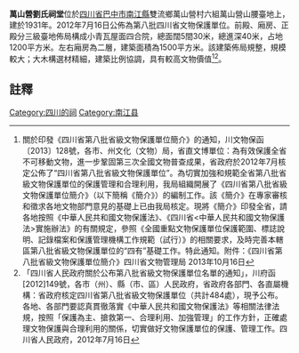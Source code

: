 {{msg:四川省文物保護單位
|名稱 = 萬山營劉氏祠堂
|編號 = 449
|圖片 = 
|級別 = S8
|分類 = 
|時代 = 1931年
|地点 = [[四川省|四川省]][[巴中市|巴中市]][[南江縣|南江縣]]
|坐標 =
|登錄 = 2012年7月16日
}}
'''萬山營劉氏祠堂'''位於[[四川省|四川省]][[巴中市|巴中市]][[南江縣|南江縣]]雙流鄉萬山營村六組萬山營山腰臺地上，建於1931年。2012年7月16日公佈為第八批四川省文物保護單位。前殿、廂房、正殿分三級臺地佈局構成小青瓦屋面四合院，總面闊5間30米，總進深40米，占地1200平方米。左右廂房為二層，建築面積為1500平方米。該建築佈局規整，規模較大；大木構選材精細，建築比例協調，具有較高文物價值<ref>關於印發《四川省第八批省級文物保護單位簡介》的通知，川文物保函〔2013〕128號，各市、州文化（文物）局，省直文博單位：為有效保護全省不可移動文物，進一步鞏固第三次全國文物普查成果，省政府於2012年7月核定公佈了“四川省第八批省級文物保護單位”。為切實加強和規範全省第八批省級文物保護單位的保護管理和合理利用，我局組織開展了《四川省第八批省級文物保護單位簡介》（以下簡稱《簡介》）的編制工作。該《簡介》在專家審核和徵求各地文物部門意見的基礎上已由我局核定。現將《簡介》印發全省，請各地按照《中華人民共和國文物保護法》、《四川省<中華人民共和國文物保護法>實施辦法》的有關規定，參照《全國重點文物保護單位保護範圍、標誌說明、記錄檔案和保護管理機構工作規範（試行）》的相關要求，及時完善本轄區第八批省級文物保護單位的“四有”基礎工作。特此通知。附件：《四川省第八批省級文物保護單位簡介》四川省文物管理局  2013年10月16日</ref><ref>  「四川省人民政府關於公布第八批省級文物保護單位名單的通知」，川府函[2012]149號，各市（州）、縣（市、區）人民政府，省政府各部門、各直屬機構：省政府核定四川省第八批省級文物保護單位（共計484處），現予公布。各地、各部門要認真貫徹落實《中華人民共和國文物保護法》等相關法律法規，按照「保護為主、搶救第一、合理利用、加強管理」的工作方針，正確處理文物保護與合理利用的關係，切實做好文物保護單位的保護、管理工作。四川省人民政府，2012年7月16日</ref>。
==註釋==
{{reflist}}
{{文物保護單位小作品}}

[[Category:四川的祠|Category:四川的祠]]
[[Category:南江县|Category:南江县]]